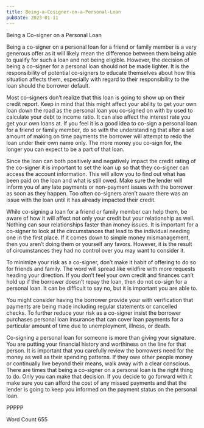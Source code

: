 ```yaml
---
title: Being-a-Cosigner-on-a-Personal-Loan
pubDate: 2023-01-11
---
```


Being a Co-signer on a Personal Loan

Being a co-signer on a personal loan for a friend or family member is a very generous offer as it will likely mean the difference between them being able to qualify for such a loan and not being eligible. However, the decision of being a co-signer for a personal loan should not be made lighter. It is the responsibility of potential co-signers to educate themselves about how this situation affects them, especially with regard to their responsibility to the loan should the borrower default.

Most co-signers don’t realize that this loan is going to show up on their credit report. Keep in mind that this might affect your ability to get your own loan down the road as the personal loan you co-signed on with by used to calculate your debt to income ratio. It can also affect the interest rate you get your own loans at. If you feel it is a good idea to co-sign a personal loan for a friend or family member, do so with the understanding that after a set amount of making on time payments the borrower will attempt to redo the loan under their own name only. The more money you co-sign for, the longer you can expect to be a part of that loan.

Since the loan can both positively and negatively impact the credit rating of the co-signer it is important to set the loan up so that they co-signer can access the account information. This will allow you to find out what has been paid on the loan and what is still owed. Make sure the lender will inform you of any late payments or non-payment issues with the borrower as soon as they happen. Too often co-signers aren’t aware there was an issue with the loan until it has already impacted their credit. 

While co-signing a loan for a friend or family member can help them, be aware of how it will affect not only your credit but your relationship as well. Nothing can sour relationships faster than money issues. It is important for a co-signer to look at the circumstances that lead to the individual needing one in the first place. If it comes down to simple money mismanagement, then you aren’t doing them or yourself any favors. However, it is the result of circumstances they had no control over you may want to consider it. 

To minimize your risk as a co-signer, don’t make it habit of offering to do so for friends and family. The word will spread like wildfire with more requests heading your direction. If you don’t feel your own credit and finances can’t hold up if the borrower doesn’t repay the loan, then do not co-sign for a personal loan. It can be difficult to say no, but it is important you are able to. 

You might consider having the borrower provide your with verification that payments are being made including regular statements or cancelled checks. To further reduce your risk as a co-signer insist the borrower purchases personal loan insurance that can cover loan payments for a particular amount of time due to unemployment, illness, or death. 

Co-signing a personal loan for someone is more than giving your signature. You are putting your financial history and worthiness on the line for that person. It is important that you carefully review the borrowers need for the money as well as their spending patterns. If they owe other people money or continually live beyond their means, walk away with a clear conscious. There are times that being a co-signer on a personal loan is the right thing to do. Only you can make that decision. If you decide to go forward with it make sure you can afford the cost of any missed payments and that the lender is going to keep you informed on the payment status on the personal loan. 

PPPPP

Word Count 655